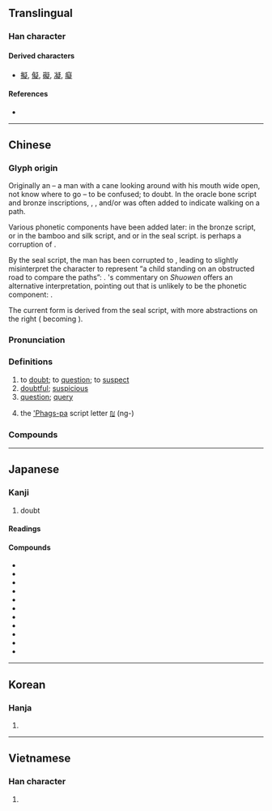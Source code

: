 {{character info/new}}
==Translingual==

===Han character===
{{Han char|rn=103|rad=疋|as=09|sn=14|four=27481|canj=PKNIO|ids=⿰𠤕⿱龴疋}}

====Derived characters====
* [[擬]], [[儗]], [[礙]], [[凝]], [[癡]]

====References====
* {{Han ref|kx=0768.030|dkj=22007|dj=1178.080|hdz=42751.040|uh=7591|ud=30097|bh=BAC3|bd=47811}}

----

==Chinese==
{{zh-forms}}

===Glyph origin===
{{Han etym}}
Originally an {{Han compound|大||丨|t1=man|t2=tilted head|t3=cane|ls=ic|nocap=1}} – a man with a cane looking around with his mouth wide open, not know where to go – to be confused; to doubt. In the oracle bone script and bronze inscriptions, {{zh-l|*彳}}, {{zh-l|*亍}}, and/or {{zh-l|*止}} was often added to indicate walking on a path.

Various phonetic components have been added later: {{och-l|牛}} in the bronze script, {{och-l|子}} or {{och-l|乙}} in the bamboo and silk script, and {{och-l|子}} or {{och-l|矢}} in the seal script. {{zh-l|*子}} is perhaps a corruption of {{zh-l|*牛}}.

By the seal script, the man has been corrupted to {{zh-l|*𠤕}}, leading ''{{w|Shuowen}}'' to slightly misinterpret the character to represent “a child standing on an obstructed road to compare the paths”: {{Han compound|子|止|匕|矢|c1=s|c2=s|c3=s|c4=p|t1=child|t2=to be obstructed|t3=to compare|nocap=1}}. {{w|Duan Yucai}}'s commentary on ''Shuowen'' offers an alternative interpretation, pointing out that {{och-l|矢}} is unlikely to be the phonetic component: {{Han compound|子|𠤕|止|c1=s|c2=s|c3=p|t1=child|t2=uncertain}}.

The current form is derived from the seal script, with more abstractions on the right ({{Han compound|子|止}} becoming {{Han compound|マ|疋}}).

===Pronunciation===
{{zh-pron
|m=yí,níng
|c=ji4
|h=pfs=ngì
|mn=gî
|mn-t=ghi5
|mc=y
|oc=y
|cat=v,a,n
}}

===Definitions===
{{zh-hanzi}}

# to [[doubt]]; to [[question]]; to [[suspect]]
# [[doubtful]]; [[suspicious]]
# [[question]]; [[query]]
# {{lb|zh|historical}} the [['Phags-pa]] script letter [[ꡃ]] (ng-)

===Compounds===
{{zh-der|傳疑|九疑山|形跡可疑|不避嫌疑|半信半疑|不疑貳|將信將疑|恫疑虛猲|可疑|作疑|怪疑|憂疑|恫疑虛喝|不疑|存疑|居之不疑|多疑|嫌疑犯|嫌疑|嫌疑分子|不疑誣金|多聞闕疑|不容置疑|兩無猜疑|疑竇|疑犯|疑問句|獻疑|疑塚|疑惑|疑慮|猶豫多疑|狐疑不決|疑問號|祛疑|疑古|疑點|犯疑|深信不疑|疑陣|疑問|滿布疑雲|無疑|析疑|狐疑|疑案|疑貳|疑團|疑心病|持疑不決|疑怪|投杼之疑|疑懼|疑忌|疑影|疑鬼疑神|疑雲|疑難雜症|疑難|疑義|疑神疑鬼|疑獄|疑滯|疑抱|疑情|疑心|疑問代詞|疑兵|疑信參半|疑似|疑人竊鈇|疑人疑鬼|疑丞|無可置疑|狼顧狐疑|生疑|猶疑|猜疑|稽疑|狐疑未決|睽疑|無庸置疑|決疑|懷疑論|疑心疑鬼|疑猜|懸疑|毫不遲疑|毫無疑義|毋庸置疑|然疑|析疑匡謬|懷疑|滿腹狐疑|經典稽疑|質疑|設疑|遲疑|致疑|置疑|遲疑不決|驚疑|考古質疑|遲疑未決|質疑問難|見疑|驚疑不定|闕疑|錯疑|起疑|賞奇析疑|釋疑|解疑釋結|蓄疑}}

----

==Japanese==

===Kanji===
{{ja-kanji|grade=6|rs=疋09}}

# doubt

====Readings====
{{ja-readings
|goon=ぎ
|kanon=ぎ
|on=きょう
|kun=うたが-う, うたが-わし.い
}}

====Compounds====
* {{ja-r|疑心|ぎしん}}
* {{ja-r|被疑者|ひぎしゃ}}
* {{ja-r|懐疑|かいぎ}}
* {{ja-r|疑問|ぎもん}}
* {{ja-r|疑問符|ぎもんふ}}
* {{ja-r|質疑|しつぎ}}
* {{ja-r|容疑|ようぎ}}
* {{ja-r|容疑者|ようぎしゃ}}
* {{ja-r|疑惧|ぎく}}
* {{ja-r|疑懼|ぎく}}
* {{ja-r|疑念|ぎねん}}

----

==Korean==

===Hanja===
{{ko-hanja|hangeul=[[의]], [[응]]|eumhun=|rv=ui, eung|mr=ŭi, ŭng|y=uy, ung}}

# {{defn|lang=ko|sort=疋09}}

----

==Vietnamese==

===Han character===
{{vi-hantu|nghi|rs=疋09}}

# {{defn|lang=vi|sort=疋09}}